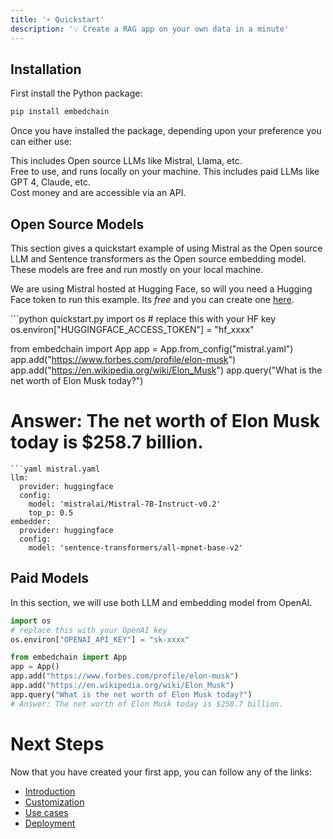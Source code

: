 ```yaml
---
title: '⚡ Quickstart'
description: '💡 Create a RAG app on your own data in a minute'
---
```


## Installation

First install the Python package:

```bash
pip install embedchain
```

Once you have installed the package, depending upon your preference you can either use:

<CardGroup cols={2}>
  <Card title="Open Source Models" icon="osi" href="#open-source-models">
  This includes Open source LLMs like Mistral, Llama, etc.<br/>
  Free to use, and runs locally on your machine.
  </Card>
  <Card title="Paid Models" icon="dollar-sign" href="#paid-models" color="#4A154B">
    This includes paid LLMs like GPT 4, Claude, etc.<br/>
    Cost money and are accessible via an API.
  </Card>
</CardGroup>

## Open Source Models

This section gives a quickstart example of using Mistral as the Open source LLM and Sentence transformers as the Open source embedding model. These models are free and run mostly on your local machine.

We are using Mistral hosted at Hugging Face, so will you need a Hugging Face token to run this example. Its *free* and you can create one [here](https://huggingface.co/docs/hub/security-tokens).

<CodeGroup>
```python quickstart.py
import os
# replace this with your HF key
os.environ["HUGGINGFACE_ACCESS_TOKEN"] = "hf_xxxx"

from embedchain import App
app = App.from_config("mistral.yaml")
app.add("https://www.forbes.com/profile/elon-musk")
app.add("https://en.wikipedia.org/wiki/Elon_Musk")
app.query("What is the net worth of Elon Musk today?")
# Answer: The net worth of Elon Musk today is $258.7 billion.
```
```yaml mistral.yaml
llm:
  provider: huggingface
  config:
    model: 'mistralai/Mistral-7B-Instruct-v0.2'
    top_p: 0.5
embedder:
  provider: huggingface
  config:
    model: 'sentence-transformers/all-mpnet-base-v2'
```
</CodeGroup>

## Paid Models

In this section, we will use both LLM and embedding model from OpenAI.

```python quickstart.py
import os
# replace this with your OpenAI key
os.environ["OPENAI_API_KEY"] = "sk-xxxx"

from embedchain import App
app = App()
app.add("https://www.forbes.com/profile/elon-musk")
app.add("https://en.wikipedia.org/wiki/Elon_Musk")
app.query("What is the net worth of Elon Musk today?")
# Answer: The net worth of Elon Musk today is $258.7 billion.
```

# Next Steps

Now that you have created your first app, you can follow any of the links:

* [Introduction](/get-started/introduction)
* [Customization](/components/introduction)
* [Use cases](/use-cases/introduction)
* [Deployment](/get-started/deployment)
